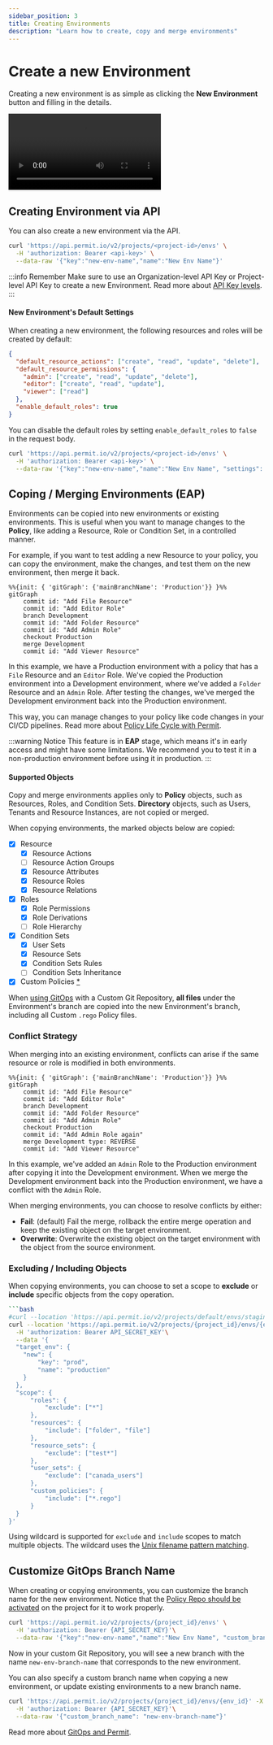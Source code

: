 ```yaml
---
sidebar_position: 3
title: Creating Environments
description: "Learn how to create, copy and merge environments"
---
```




# Create a new Environment

Creating a new environment is as simple as clicking the **New Environment** button and filling in the details.

<video controls>
  <source src={createEnvironment} />
</video>

## Creating Environment via API

You can also create a new environment via the API.

```bash
curl 'https://api.permit.io/v2/projects/<project-id>/envs' \
  -H 'authorization: Bearer <api-key>' \
  --data-raw '{"key":"new-env-name","name":"New Env Name"}'
```

:::info Remember
Make sure to use an Organization-level API Key or Project-level API Key to create a new Environment.
Read more about [API Key levels](/manage-your-account/workspace-settings#api-keys).
:::


#### New Environment's Default Settings

When creating a new environment, the following resources and roles will be created by default:
```json
{
  "default_resource_actions": ["create", "read", "update", "delete"],
  "default_resource_permissions": {
    "admin": ["create", "read", "update", "delete"],
    "editor": ["create", "read", "update"],
    "viewer": ["read"]
  },
  "enable_default_roles": true
}
```

You can disable the default roles by setting `enable_default_roles` to `false` in the request body.
```bash
curl 'https://api.permit.io/v2/projects/<project-id>/envs' \
  -H 'authorization: Bearer <api-key>' \
  --data-raw '{"key":"new-env-name","name":"New Env Name", "settings": {"enable_default_roles": false}}'
```


## Coping / Merging Environments (EAP)

Environments can be copied into new environments or existing environments.
This is useful when you want to manage changes to the **Policy**, like adding a Resource, Role or Condition Set, in a controlled manner.

For example, if you want to test adding a new Resource to your policy, you can copy the environment, make the changes, and test them on the new environment, then merge it back.

```mermaid
%%{init: { 'gitGraph': {'mainBranchName': 'Production'}} }%%
gitGraph
    commit id: "Add File Resource"
    commit id: "Add Editor Role"
    branch Development
    commit id: "Add Folder Resource"
    commit id: "Add Admin Role"
    checkout Production
    merge Development
    commit id: "Add Viewer Resource"
```

In this example, we have a Production environment with a policy that has a `File` Resource and an `Editor` Role.
We've copied the Production environment into a Development environment, where we've added a `Folder` Resource and an `Admin` Role.
After testing the changes, we've merged the Development environment back into the Production environment.

This way, you can manage changes to your policy like code changes in your CI/CD pipelines.
Read more about [Policy Life Cycle with Permit](/how-to/SDLC/CI-CD).

:::warning Notice
This feature is in **EAP** stage, which means it's in early access and might have some limitations.
We recommend you to test it in a non-production environment before using it in production.
:::


#### Supported Objects

Copy and merge environments applies only to **Policy** objects, such as Resources, Roles, and Condition Sets.
**Directory** objects, such as Users, Tenants and Resource Instances, are not copied or merged.

When copying environments, the marked objects below are copied:
- [x] Resource
  - [x] Resource Actions
  - [ ] Resource Action Groups
  - [x] Resource Attributes
  - [x] Resource Roles
  - [x] Resource Relations
- [x] Roles
  - [x] Role Permissions
  - [x] Role Derivations
  - [ ] Role Hierarchy
- [x] Condition Sets
  - [x] User Sets
  - [x] Resource Sets
  - [x] Condition Sets Rules
  - [ ] Condition Sets Inheritance
- [x] Custom Policies [*](#custom-policies)

<a name="custom-policies"></a>

When [using GitOps](/integrations/gitops/custom_policy) with a Custom Git Repository,
**all files** under the Environment's branch are copied into the new Environment's branch, including all Custom `.rego`  Policy files.

### Conflict Strategy

When merging into an existing environment, conflicts can arise if the same resource or role is modified in both environments.

```mermaid
%%{init: { 'gitGraph': {'mainBranchName': 'Production'}} }%%
gitGraph
    commit id: "Add File Resource"
    commit id: "Add Editor Role"
    branch Development
    commit id: "Add Folder Resource"
    commit id: "Add Admin Role"
    checkout Production
    commit id: "Add Admin Role again"
    merge Development type: REVERSE
    commit id: "Add Viewer Resource"
```

In this example, we've added an `Admin` Role to the Production environment after copying it into the Development environment.
When we merge the Development environment back into the Production environment, we have a conflict with the `Admin` Role.

When merging environments, you can choose to resolve conflicts by either:
* **Fail**: (default) Fail the merge, rollback the entire merge operation and keep the existing object on the target environment.
* **Overwrite**: Overwrite the existing object on the target environment with the object from the source environment.

### Excluding / Including Objects

When copying environments, you can choose to set a scope to **exclude** or **include** specific objects from the copy operation.

```bash
```bash
#curl --location 'https://api.permit.io/v2/projects/default/envs/staging/copy' \
curl --location 'https://api.permit.io/v2/projects/{project_id}/envs/{env_id}/copy' \
  -H 'authorization: Bearer API_SECRET_KEY'\
  --data '{
  "target_env": {
    "new": {
        "key": "prod",
        "name": "production"
    }
  },
  "scope": {
      "roles": {
          "exclude": ["*"]
      },
      "resources": {
          "include": ["folder", "file"]
      },
      "resource_sets": {
          "exclude": ["test*"]
      },
      "user_sets": {
          "exclude": ["canada_users"]
      },
      "custom_policies": {
          "include": ["*.rego"]
      }
  }
}'
```

Using wildcard is supported for `exclude` and `include` scopes to match multiple objects.
The wildcard uses the [Unix filename pattern matching](https://docs.python.org/3/library/fnmatch.html).

## Customize GitOps Branch Name

When creating or copying environments, you can customize the branch name for the new environment.
Notice that the [Policy Repo should be activated](/integrations/gitops/github#configure-permit-to-use-your-repository) on the project for it to work properly.

```bash
curl 'https://api.permit.io/v2/projects/{project_id}/envs' \
  -H 'authorization: Bearer {API_SECRET_KEY}'\
  --data-raw '{"key":"new-env-name","name":"New Env Name", "custom_branch_name": "new-env-branch-name"}'
```

Now in your custom Git Repository, you will see a new branch with the name `new-env-branch-name` that corresponds to the new environment.

You can also specify a custom branch name when copying a new environment, or update existing environments to a new branch name.
```bash
curl 'https://api.permit.io/v2/projects/{project_id}/envs/{env_id}' -X 'PATCH' \
  -H 'authorization: Bearer {API_SECRET_KEY}'\
  --data-raw '{"custom_branch_name": "new-env-branch-name"}'
```

Read more about [GitOps and Permit](/integrations/gitops/overview).
